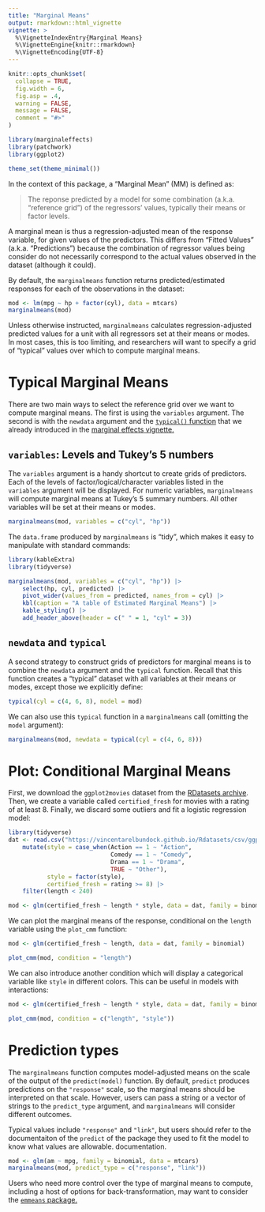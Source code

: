 ```yaml
---
title: "Marginal Means" 
output: rmarkdown::html_vignette
vignette: >
  %\VignetteIndexEntry{Marginal Means}
  %\VignetteEngine{knitr::rmarkdown}
  %\VignetteEncoding{UTF-8}
---
```


```r
knitr::opts_chunk$set(
  collapse = TRUE,
  fig.width = 6,
  fig.asp = .4,
  warning = FALSE,
  message = FALSE,
  comment = "#>"
)

library(marginaleffects)
library(patchwork)
library(ggplot2)

theme_set(theme_minimal())
```

In the context of this package, a "Marginal Mean" (MM) is defined as:

> The reponse predicted by a model for some combination (a.k.a. "reference grid") of the regressors' values, typically their means or factor levels. 

A marginal mean is thus a regression-adjusted mean of the response variable, for given values of the predictors. This differs from "Fitted Values" (a.k.a. "Predictions") because the combination of regressor values being consider do not necessarily correspond to the actual values observed in the dataset (although it could).

By default, the `marginalmeans` function returns predicted/estimated responses for each of the observations in the dataset:

```r
mod <- lm(mpg ~ hp + factor(cyl), data = mtcars)
marginalmeans(mod)
```

Unless otherwise instructed, `marginalmeans` calculates regression-adjusted predicted values for a unit with all regressors set at their means or modes. In most cases, this is too limiting, and researchers will want to specify a grid of "typical" values over which to compute marginal means.

# Typical Marginal Means

There are two main ways to select the reference grid over we want to compute marginal means. The first is using the `variables` argument. The second is with the `newdata` argument and the [`typical()` function](reference/typical.html) that we already introduced in the [marginal effects vignette.](articles/mfx.html) 

## `variables`: Levels and Tukey's 5 numbers 

The `variables` argument is a handy shortcut to create grids of predictors. Each of the levels of factor/logical/character variables listed in the `variables` argument will be displayed. For numeric variables, `marginalmeans` will compute marginal means at Tukey's 5 summary numbers. All other variables will be set at their means or modes.

```r
marginalmeans(mod, variables = c("cyl", "hp"))
```

The `data.frame` produced by `marginalmeans` is "tidy", which makes it easy to manipulate with standard commands:

```r
library(kableExtra)
library(tidyverse)

marginalmeans(mod, variables = c("cyl", "hp")) |>
    select(hp, cyl, predicted) |>
    pivot_wider(values_from = predicted, names_from = cyl) |>
    kbl(caption = "A table of Estimated Marginal Means") |>
    kable_styling() |>
    add_header_above(header = c(" " = 1, "cyl" = 3))
```

## `newdata` and `typical`

A second strategy to construct grids of predictors for marginal means is to combine the `newdata` argument and the `typical` function. Recall that this function creates a "typical" dataset with all variables at their means or modes, except those we explicitly define:

```r
typical(cyl = c(4, 6, 8), model = mod)
```

We can also use this `typical` function in a `marginalmeans` call (omitting the `model` argument):

```r
marginalmeans(mod, newdata = typical(cyl = c(4, 6, 8)))
```

# Plot: Conditional Marginal Means

First, we download the `ggplot2movies` dataset from the [RDatasets archive](https://vincentarelbundock.github.io/Rdatasets/articles/data.html). Then, we create a variable called `certified_fresh` for movies with a rating of at least 8. Finally, we discard some outliers and fit a logistic regression model: 

```r
library(tidyverse)
dat <- read.csv("https://vincentarelbundock.github.io/Rdatasets/csv/ggplot2movies/movies.csv") |>
    mutate(style = case_when(Action == 1 ~ "Action",
                             Comedy == 1 ~ "Comedy",
                             Drama == 1 ~ "Drama",
                             TRUE ~ "Other"),
           style = factor(style),
           certified_fresh = rating >= 8) |>
    filter(length < 240)

mod <- glm(certified_fresh ~ length * style, data = dat, family = binomial)
```

We can plot the marginal means of the response, conditional on the `length` variable using the `plot_cmm` function:

```r
mod <- glm(certified_fresh ~ length, data = dat, family = binomial)

plot_cmm(mod, condition = "length")
```

We can also introduce another condition which will display a categorical variable like `style` in different colors. This can be useful in models with interactions:

```r
mod <- glm(certified_fresh ~ length * style, data = dat, family = binomial)

plot_cmm(mod, condition = c("length", "style"))
```

# Prediction types

The `marginalmeans` function computes model-adjusted means on the scale of the output of the `predict(model)` function. By default, `predict` produces predictions on the `"response"` scale, so the marginal means should be interpreted on that scale. However, users can pass a string or a vector of strings to the `predict_type` argument, and `marginalmeans` will consider different outcomes. 

Typical values include `"response"` and `"link"`, but users should refer to the documentaiton of the `predict` of the package they used to fit the model to know what values are allowable. documentation. 

```r
mod <- glm(am ~ mpg, family = binomial, data = mtcars)
marginalmeans(mod, predict_type = c("response", "link"))
```

Users who need more control over the type of marginal means to compute, including a host of options for back-transformation, may want to consider the [`emmeans` package.](https://cran.r-project.org/web/packages/emmeans/index.html)
